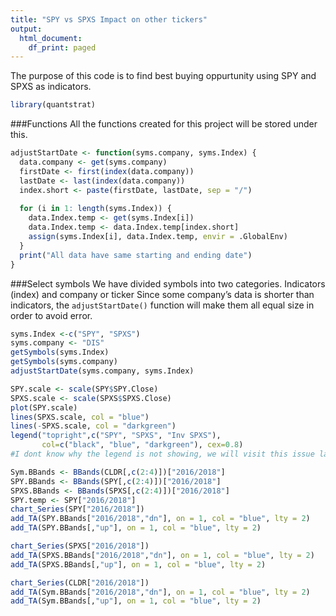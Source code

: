 ```yaml
---
title: "SPY vs SPXS Impact on other tickers"
output:
  html_document:
    df_print: paged
---
```


The purpose of this code is to find best buying oppurtunity using SPY and SPXS as indicators.

```r
library(quantstrat)
```

###Functions
All the functions created for this project will be stored under this.

```r
adjustStartDate <- function(syms.company, syms.Index) {
  data.company <- get(syms.company)
  firstDate <- first(index(data.company))
  lastDate <- last(index(data.company))
  index.short <- paste(firstDate, lastDate, sep = "/")
  
  for (i in 1: length(syms.Index)) {
    data.Index.temp <- get(syms.Index[i])
    data.Index.temp <- data.Index.temp[index.short]
    assign(syms.Index[i], data.Index.temp, envir = .GlobalEnv)
  }
  print("All data have same starting and ending date")
}
```
###Select symbols
We have divided symbols into two categories. Indicators (index) and company or ticker
Since some company's data is shorter than indicators, the ```adjustStartDate()``` function 
will make them all equal size in order to avoid error.

```r
syms.Index <-c("SPY", "SPXS")
syms.company <- "DIS"
getSymbols(syms.Index)
getSymbols(syms.company)
adjustStartDate(syms.company, syms.Index)
```


```r
SPY.scale <- scale(SPY$SPY.Close)
SPXS.scale <- scale(SPXS$SPXS.Close)
plot(SPY.scale)
lines(SPXS.scale, col = "blue")
lines(-SPXS.scale, col = "darkgreen")
legend("topright",c("SPY", "SPXS", "Inv SPXS"),
       col=c("black", "blue", "darkgreen"), cex=0.8)
#I dont know why the legend is not showing, we will visit this issue later
```

```r
Sym.BBands <- BBands(CLDR[,c(2:4)])["2016/2018"]
SPY.BBands <- BBands(SPY[,c(2:4)])["2016/2018"]
SPXS.BBands <- BBands(SPXS[,c(2:4)])["2016/2018"]
SPY.temp <- SPY["2016/2018"]
chart_Series(SPY["2016/2018"])
add_TA(SPY.BBands["2016/2018","dn"], on = 1, col = "blue", lty = 2)
add_TA(SPY.BBands[,"up"], on = 1, col = "blue", lty = 2)

chart_Series(SPXS["2016/2018"])
add_TA(SPXS.BBands["2016/2018","dn"], on = 1, col = "blue", lty = 2)
add_TA(SPXS.BBands[,"up"], on = 1, col = "blue", lty = 2)

chart_Series(CLDR["2016/2018"])
add_TA(Sym.BBands["2016/2018","dn"], on = 1, col = "blue", lty = 2)
add_TA(Sym.BBands[,"up"], on = 1, col = "blue", lty = 2)

```

